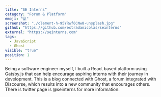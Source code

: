 ```yaml
---
title: "SE Interns"
category: "Forum & Platform"
emoji: "💻"
screenshot: "./clement-h-95YRwf6CNw8-unsplash.jpg"
github: "https://github.com/estradanicolas/seinterns"
external: "https://seinterns.com"
tags:
  - JavaScript
  - Ghost
visible: "true"
position: 1
---
```


Being a software engineer myself, I built a React based platform using Gatsby.js that can help encourage aspiring interns with their journey in development. This is a blog connected with Ghost, a forum integrated with Discourse, which results into a new community that encourages others. There is twitter page is @seinterns for more information.
